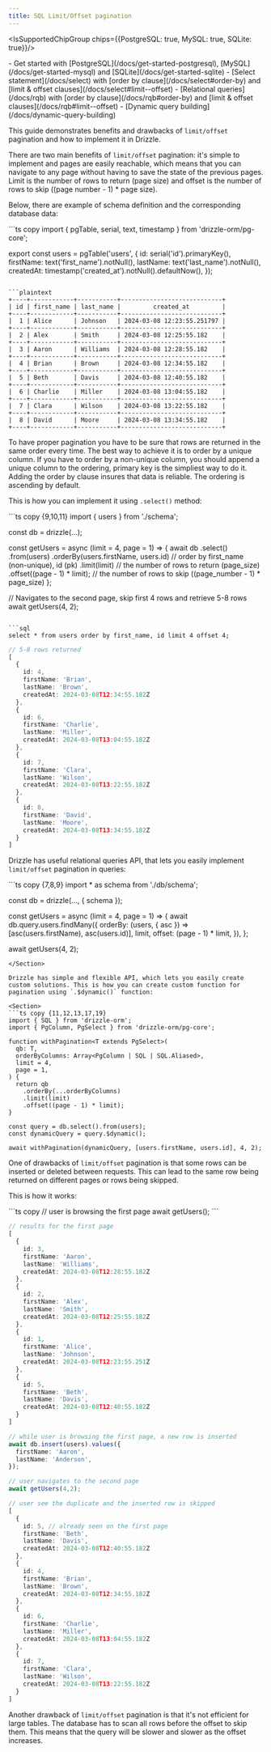 ```yaml
---
title: SQL Limit/Offset pagination
---
```



<IsSupportedChipGroup chips={{PostgreSQL: true, MySQL: true, SQLite: true}}/>

<Prerequisites>
- Get started with [PostgreSQL](/docs/get-started-postgresql), [MySQL](/docs/get-started-mysql) and [SQLite](/docs/get-started-sqlite)
- [Select statement](/docs/select) with [order by clause](/docs/select#order-by) and [limit & offset clauses](/docs/select#limit--offset)
- [Relational queries](/docs/rqb) with [order by clause](/docs/rqb#order-by) and [limit & offset clauses](/docs/rqb#limit--offset)
- [Dynamic query building](/docs/dynamic-query-building)
</Prerequisites>

This guide demonstrates benefits and drawbacks of `limit/offset` pagination and how to implement it in Drizzle.

There are two main benefits of `limit/offset` pagination: it's simple to implement and pages are easily reachable, which means that you can navigate to any page without having to save the state of the previous pages. Limit is the number of rows to return (page size) and offset is the number of rows to skip ((page number - 1) * page size).

Below, there are example of schema definition and the corresponding database data:

<Section>
```ts copy
import { pgTable, serial, text, timestamp } from 'drizzle-orm/pg-core';

export const users = pgTable('users', {
  id: serial('id').primaryKey(),
  firstName: text('first_name').notNull(),
  lastName: text('last_name').notNull(),
  createdAt: timestamp('created_at').notNull().defaultNow(),
});
```

```plaintext
+----+------------+-----------+----------------------------+
| id | first_name | last_name |         created_at         |
+----+------------+-----------+----------------------------+
|  1 | Alice      | Johnson   | 2024-03-08 12:23:55.251797 |
+----+------------+-----------+----------------------------+
|  2 | Alex       | Smith     | 2024-03-08 12:25:55.182    |
+----+------------+-----------+----------------------------+
|  3 | Aaron      | Williams  | 2024-03-08 12:28:55.182    |
+----+------------+-----------+----------------------------+
|  4 | Brian      | Brown     | 2024-03-08 12:34:55.182    |
+----+------------+-----------+----------------------------+
|  5 | Beth       | Davis     | 2024-03-08 12:40:55.182    |
+----+------------+-----------+----------------------------+
|  6 | Charlie    | Miller    | 2024-03-08 13:04:55.182    |
+----+------------+-----------+----------------------------+
|  7 | Clara      | Wilson    | 2024-03-08 13:22:55.182    |
+----+------------+-----------+----------------------------+
|  8 | David      | Moore     | 2024-03-08 13:34:55.182    |
+----+------------+-----------+----------------------------+
```
</Section>

To have proper pagination you have to be sure that rows are returned in the same order every time. The best way to achieve it is to order by a unique column.
If you have to order by a non-unique column, you should append a unique column to the ordering, primary key is the simpliest way to do it. Adding the order by clause insures that data is reliable. The ordering is ascending by default.

This is how you can implement it using `.select()` method:

<Section>
```ts copy {9,10,11}
import { users } from './schema';

const db = drizzle(...);

const getUsers = async (limit = 4, page = 1) => {
  await db
    .select()
    .from(users)
    .orderBy(users.firstName, users.id) // order by first_name (non-unique), id (pk)
    .limit(limit) // the number of rows to return (page_size)
    .offset((page - 1) * limit); // the number of rows to skip ((page_number - 1) * page_size)
};

// Navigates to the second page, skip first 4 rows and retrieve 5-8 rows
await getUsers(4, 2);
```

```sql
select * from users order by first_name, id limit 4 offset 4;
```

```ts
// 5-8 rows returned
[
  {
    id: 4,
    firstName: 'Brian',
    lastName: 'Brown',
    createdAt: 2024-03-08T12:34:55.182Z
  },
  {
    id: 6,
    firstName: 'Charlie',
    lastName: 'Miller',
    createdAt: 2024-03-08T13:04:55.182Z
  },
  {
    id: 7,
    firstName: 'Clara',
    lastName: 'Wilson',
    createdAt: 2024-03-08T13:22:55.182Z
  },
  {
    id: 8,
    firstName: 'David',
    lastName: 'Moore',
    createdAt: 2024-03-08T13:34:55.182Z
  }
]
```
</Section>

Drizzle has useful relational queries API, that lets you easily implement `limit/offset` pagination in queries:

<Section>
```ts copy {7,8,9}
import * as schema from './db/schema';

const db = drizzle(..., { schema });

const getUsers = async (limit = 4, page = 1) => {
  await db.query.users.findMany({
    orderBy: (users, { asc }) => [asc(users.firstName), asc(users.id)],
    limit,
    offset: (page - 1) * limit,
  }),
};

await getUsers(4, 2);
```
</Section>

Drizzle has simple and flexible API, which lets you easily create custom solutions. This is how you can create custom function for pagination using `.$dynamic()` function:

<Section>
```ts copy {11,12,13,17,19}
import { SQL } from 'drizzle-orm';
import { PgColumn, PgSelect } from 'drizzle-orm/pg-core';

function withPagination<T extends PgSelect>(
  qb: T,
  orderByColumns: Array<PgColumn | SQL | SQL.Aliased>,
  limit = 4,
  page = 1,
) {
  return qb
    .orderBy(...orderByColumns)
    .limit(limit)
    .offset((page - 1) * limit);
}

const query = db.select().from(users);
const dynamicQuery = query.$dynamic();

await withPagination(dynamicQuery, [users.firstName, users.id], 4, 2);
```

</Section>


One of drawbacks of `limit/offset` pagination is that some rows can be inserted or deleted between requests. This can lead to the same row being returned on different pages or rows being skipped.

This is how it works:

<Section>
```ts copy
// user is browsing the first page
await getUsers();
```

```ts
// results for the first page
[
  {
    id: 3,
    firstName: 'Aaron',
    lastName: 'Williams',
    createdAt: 2024-03-08T12:28:55.182Z
  },
  {
    id: 2,
    firstName: 'Alex',
    lastName: 'Smith',
    createdAt: 2024-03-08T12:25:55.182Z
  },
  {
    id: 1,
    firstName: 'Alice',
    lastName: 'Johnson',
    createdAt: 2024-03-08T12:23:55.251Z
  },
  {
    id: 5,
    firstName: 'Beth',
    lastName: 'Davis',
    createdAt: 2024-03-08T12:40:55.182Z
  }
]
```

```ts
// while user is browsing the first page, a new row is inserted
await db.insert(users).values({
  firstName: 'Aaron',
  lastName: 'Anderson',
});

// user navigates to the second page
await getUsers(4,2);
```

```ts
// user see the duplicate and the inserted row is skipped
[
  {
    id: 5, // already seen on the first page
    firstName: 'Beth',
    lastName: 'Davis',
    createdAt: 2024-03-08T12:40:55.182Z
  },
  {
    id: 4,
    firstName: 'Brian',
    lastName: 'Brown',
    createdAt: 2024-03-08T12:34:55.182Z
  },
  {
    id: 6,
    firstName: 'Charlie',
    lastName: 'Miller',
    createdAt: 2024-03-08T13:04:55.182Z
  },
  {
    id: 7,
    firstName: 'Clara',
    lastName: 'Wilson',
    createdAt: 2024-03-08T13:22:55.182Z
  }
]
```
</Section>

Another drawback of `limit/offset` pagination is that it's not efficient for large tables. The database has to scan all rows before the offset to skip them. This means that the query will be slower and slower as the offset increases.
